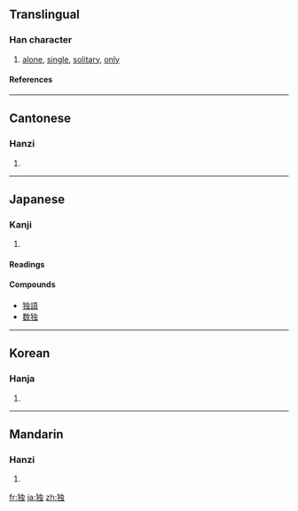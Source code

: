 {{see|獨}}

==Translingual==
===Han character===
{{Han char|rn=94|rad=犬|as=06|sn=9|four=|canj=大竹中一戈 (KHLMI)}}
# [[alone]], [[single]], [[solitary]], [[only]]
====References====
{{Han ref|kx=0711.101|dkj=20406|dj=1123.090|hdz=21344.060|uh=72EC|ud=29420}}

----
==Cantonese==
===Hanzi===
{{yue-hanzi|jyut=|y=duk6}}
# {{defn|Cantonese}}

----
==Japanese==
===Kanji===
{{ja-kanji|grade=5|rs=犬06}}
# {{defn|Japanese}} 
====Readings====
{{ja-readings|on=[[どく]] (doku)|kun=[[ひとり]] (hitori)}}

====Compounds====
* [[独語]]
* [[数独]]

----
==Korean==
===Hanja===
{{ko-hanja|hangeul=독|eumhun=|rv=dok|mr=tok|y=tok}}
# {{defn|Korean}}

----
==Mandarin==
===Hanzi===
{{cmn-hanzi|tra=獨|pin=[[dú]] ([[du2]])|wg=tu<sup>2</sup>}}
# {{defn|Mandarin}}

[[fr:独]]
[[ja:独]]
[[zh:独]]
